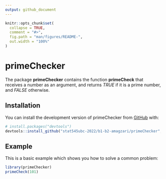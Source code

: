 ```yaml
---
output: github_document
---
```


<!-- README.md is generated from README.Rmd. Please edit that file -->

```r
knitr::opts_chunk$set(
  collapse = TRUE,
  comment = "#>",
  fig.path = "man/figures/README-",
  out.width = "100%"
)
```

# primeChecker

<!-- badges: start -->
<!-- badges: end -->

The package **primeChecker** contains the function **primeCheck** that receives a number as an argument, and returns *TRUE* if it is a prime number, and *FALSE* otherwise.  

## Installation

You can install the development version of primeChecker from [GitHub](https://github.com/) with:

``` r
# install.packages("devtools")
devtools::install_github("stat545ubc-2022/b1-b2-amagzari/primeChecker", ref = "0.1.0")
```

## Example

This is a basic example which shows you how to solve a common problem:

```r
library(primeChecker)
primeCheck(101) 
```
